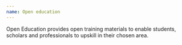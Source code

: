 ```yaml
---
name: Open education
---
```

Open Education provides open training materials to enable students, scholars and professionals to upskill in their chosen area.
